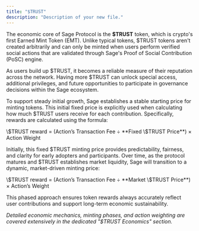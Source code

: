 ```yaml
---
title: "$TRUST"
description: "Description of your new file."
---
```


The economic core of Sage Protocol is the **\$TRUST** token, which is crypto's first Earned Mint Token (EMT). Unlike typical tokens, \$TRUST tokens aren't created arbitrarily and can only be minted when users perform verified social actions that are validated through Sage's Proof of Social Contribution (PoSC) engine.

As users build up \$TRUST, it becomes a reliable measure of their reputation across the network. Having more \$TRUST can unlock special access, additional privileges, and future opportunities to participate in governance decisions within the Sage ecosystem.

To support steady initial growth, Sage establishes a stable starting price for minting tokens. This initial fixed price is explicitly used when calculating how much \$TRUST users receive for each contribution. Specifically, rewards are calculated using the formula:

<Info>
  \$TRUST reward = (Action’s Transaction Fee ÷ **Fixed \$TRUST Price**) × Action Weight
</Info>

Initially, this fixed \$TRUST minting price provides predictability, fairness, and clarity for early adopters and participants. Over time, as the protocol matures and \$TRUST establishes market liquidity, Sage will transition to a dynamic, market-driven minting price:

<Info>
  \$TRUST reward = (Action’s Transaction Fee ÷ **Market \$TRUST Price**) × Action’s Weight
</Info>

 This phased approach ensures token rewards always accurately reflect user contributions and support long-term economic sustainability.

_Detailed economic mechanics, minting phases, and action weighting are covered extensively in the dedicated "\$TRUST Economics" section._
